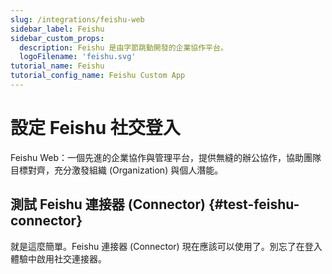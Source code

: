 ```yaml
---
slug: /integrations/feishu-web
sidebar_label: Feishu
sidebar_custom_props:
  description: Feishu 是由字節跳動開發的企業協作平台。
  logoFilename: 'feishu.svg'
tutorial_name: Feishu
tutorial_config_name: Feishu Custom App
---
```




# 設定 Feishu 社交登入

Feishu Web：一個先進的企業協作與管理平台，提供無縫的辦公協作，協助團隊目標對齊，充分激發組織 (Organization) 與個人潛能。

<GuideTip />

<Integration />

## 測試 Feishu 連接器 (Connector) \{#test-feishu-connector}

就是這麼簡單。Feishu 連接器 (Connector) 現在應該可以使用了。別忘了<MainSiteUrl href="/connectors/social-connectors#enable-social-sign-in">在登入體驗中啟用社交連接器</MainSiteUrl>。
